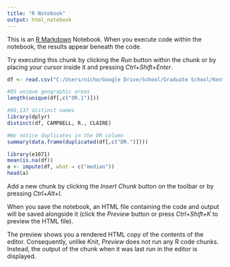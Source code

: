 ---
title: "R Notebook"
output: html_notebook
---

This is an [R Markdown](http://rmarkdown.rstudio.com) Notebook. When you execute code within the notebook, the results appear beneath the code. 

Try executing this chunk by clicking the *Run* button within the chunk or by placing your cursor inside it and pressing *Ctrl+Shift+Enter*. 

```{r}

df <- read.csv("C:/Users/nicho/Google Drive/School/Graduate School/Kent State/Spring 2020/Analytics In Practice/NPPES/npidata_pfile.csv", header = TRUE, sep=",", skip=100000, nrows=100000)
```

```{r}
#85 unique geographic areas
length(unique(df[,c("OR.1")]))
```

```{r}
#80,137 distinct names
library(dplyr)
distinct(df, CAMPBELL, R., CLAIRE)
```

```{r}
#We notice duplicates in the DR column
summary(data.frame(duplicated(df[,c("DR.")])))
```

```{r}
library(e1071)
mean(is.na(df))
a <- impute(df, what = c("median"))
head(a)
```

Add a new chunk by clicking the *Insert Chunk* button on the toolbar or by pressing *Ctrl+Alt+I*.

When you save the notebook, an HTML file containing the code and output will be saved alongside it (click the *Preview* button or press *Ctrl+Shift+K* to preview the HTML file).

The preview shows you a rendered HTML copy of the contents of the editor. Consequently, unlike *Knit*, *Preview* does not run any R code chunks. Instead, the output of the chunk when it was last run in the editor is displayed.
